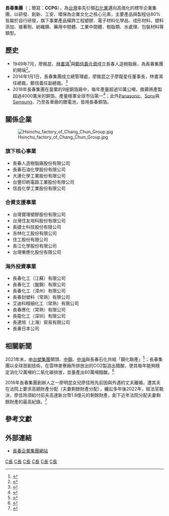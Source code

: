 {{Infobox company
| name = 長春企業集團
| name_en = Chang Chun Group
| logo = 
| type = 
| traded_as = 
| foundation = 1949年
| zip_code = 
| location = {{ROC-TW}}<br>[[高雄市|高雄市]][[大寮區|大寮區]]華西路8號
| homepage = {{URL|www.ccp.com.tw/}}
| president = 
| founder  = [[廖銘昆|廖銘昆]]<br>[[林書鴻|林書鴻]]<br>[[鄭信義|鄭信義]]
| key_people = 
| industry = 
| revenue = 
| net_income = 
| num_employees = 
| major_shareholder = 
| subsid = 
| slogan = 
| capital = 
| accounting_period = 
| footnotes = 
}}

'''長春集團'''（{{lang-en|'''Chang Chun Group'''}}；簡寫：'''CCPG'''），為[[台灣|台灣]]率先引領[[石化業|石化業]]邁向高值化的標竿企業集團，以研發、創新、工安、環保為企業文化之核心元素，主要產品與製程佔80%皆屬於自行研發，旗下事業產品橫跨工程塑膠、電子材料化學品、成形材料、塑料添加、接著劑、紡織類、藥用中間體、工業中間體、樹脂類、水處理、包裝材料等類型。

==歷史==
*1949年7月，廖銘昆、[[林書鴻|林書鴻]]<ref>{{Cite web |url=http://www.bnext.com.tw/article/view/id/5111 |title=數位時代：500 億石化霸主 一張辦公桌用了 33 年 |access-date=2016-01-12 |archive-date=2014-06-09 |archive-url=https://web.archive.org/web/20140609024144/http://www.bnext.com.tw/article/view/id/5111 |dead-url=no }}</ref>與[[鄭信義|鄭信義]][[合資|合資]]成立長春人造樹脂廠，為長春集團的開端<ref>{{cite news|author1=邱莞仁|title=長春集團副總裁 獲台科大名譽博士|url=http://udn.com/news/story/7238/991755|accessdate=2016-01-31|publisher=[[聯合報|聯合報]]|date=2015-06-14|archive-date=2015-08-13|archive-url=https://web.archive.org/web/20150813042704/http://udn.com/news/story/7238/991755|dead-url=no}}</ref>。
*2014年1月1日，長春集團成立總管理處，廖銘昆之子廖龍星任董事長，林書鴻任總裁，鄭信義任副總裁。<ref>{{Cite news|url=https://www.businesstoday.com.tw/article/category/80407/post/200806050022/|title=台灣第一 神祕大亨 長春集團董事長林書鴻|author=楊方儒|work=[[今周刊|今周刊]]|publisher=今周刊文化事業股份有限公司|date=2008-06-05|accessdate=2022-05-30|language=zh-tw}}</ref>
*2018年長春集團在苗栗的9座銅箔廠中，每年產量超過10萬公噸，換算將產製超過4000萬米的銅箔，產量穩軍全球市佔第一<ref>{{Cite news|url=https://www.wealth.com.tw/articles/19537d79-e3d4-439a-8139-d75bee2f982d|title=蘋果iPhone不能沒有它！直擊長春石化世界第一的祕密|author=潘羿菁|work=財訊雙周刊|publisher=財訊傳媒|date=2018-06-13|accessdate=2022-05-30|language=zh-tw}}</ref>；此外[[松下電器|Panasonic]]、[[索尼|Sony]]與[[三星集团|Samsung]]，乃至各車廠的鋰電池，皆用長春銅箔。

== 關係企業 ==
[[File:Hsinchu_factory_of_Chang_Chun_Group.jpg|thumb]]
=== 旗下核心事業 ===
* 長春人造樹脂廠股份有限公司
* 長春石油化學股份有限公司
* 大連化學工業股份有限公司
* 台豐印刷電路工業股份有限公司
* 信昌化學工業股份有限公司
=== 合資支援事業 ===
* 台灣寶理塑膠股份有限公司
* 台灣住友培科股份有限公司
* 長捷士科技股份有限公司
* 吉林化工股份有限公司
* 住工股份有限公司
* 長江化學股份有限公司
* 台灣東應化股份有限公司

=== 海外投資事業 ===
* 長春化工（江蘇）有限公司
* 長春化工（盤錦）有限公司
* 長春化工（漳州）有限公司
* 長春封塑料（常熟）有限公司
* 艾迪科精細化工（常熟）有限公司
* 長春應化（常熟）有限公司
* 長龍化工（深圳）有限公司
* 長連旭（上海）貿易有限公司
* 長春日本公司

== 相關新聞 ==
2021年末，由[[台塑企業|台塑集團]]領頭、[[中國鋼鐵|中鋼]]、[[台灣中油|中油]]與長春石化共組「鋼化聯產」<ref>{{Cite news|url=https://www.mirrormedia.mg/story/20211216ind005/|title=中鋼攜手成大減碳　老董發豪語：助石化業創800億產值|author=陳書璿|work=[[鏡週刊|鏡週刊]]|publisher=精鏡傳媒股份有限公司|date=2021-12-23|accessdate=2022-05-30|language=zh-tw}}</ref>；長春集團以全球首創技術，在雲林麥寮廠所排放出的CO2製造出醋酸，使其每年能夠穩定消化12萬噸的二氧化碳排放，並量產出60萬噸醋酸。<ref>{{Cite news|url=https://money.udn.com/money/story/5612/5818033|title=長春集團總裁林書鴻疾呼：從碳中和找出路 台灣需要新的輕油裂解廠！|author=林苑卿|work=[[財訊雙周刊|財訊雙周刊]]|publisher=經濟日報 (臺灣)|date=2021-10-15|accessdate=2022-05-30|language=zh-tw}}</ref>

2016年長春集團創辦人之一廖明昆女兒廖佳玲先前因與外遇的丈夫離婚，遭其夫在法院上要求高額財產分配（夫妻剩餘財產分配），纏訟多年後2022年，經法官裁決，廖佳玲須給付前夫高達新台幣1.8億元的剩餘財產，創下近年法院分配夫妻剩餘財產的最高紀錄。<ref>{{Cite news|url=https://rwnews.tw/Article/Detail/3994|title=長春集團公主「被」離婚　創法院紀錄！分產1.8億天價給前夫|author=賴心瑩|work=[[《菱傳媒》RWnews|《菱傳媒》RWnews]]|date=2022-05-30|accessdate=2022-05-30|language=zh-tw}}</ref>

== 參考文獻 ==
{{reflist}}

== 外部連結 ==
*[http://www.ccp.com.tw 長春企業集團網站] {{Wayback|url=http://www.ccp.com.tw/ |date=20150227050604 }}{{zh-hant}}{{zh-hans}}{{ja}}{{en}}


[[Category:1949年成立的公司|C長]]
[[Category:1949年台灣建立|C長]]
[[Category:台灣企業集團|C長]]
[[Category:總部位於臺北市中山區的工商業機構|C長]]
[[Category:台灣品牌|C長]]
[[Category:總部在台灣的跨國公司|C長]]